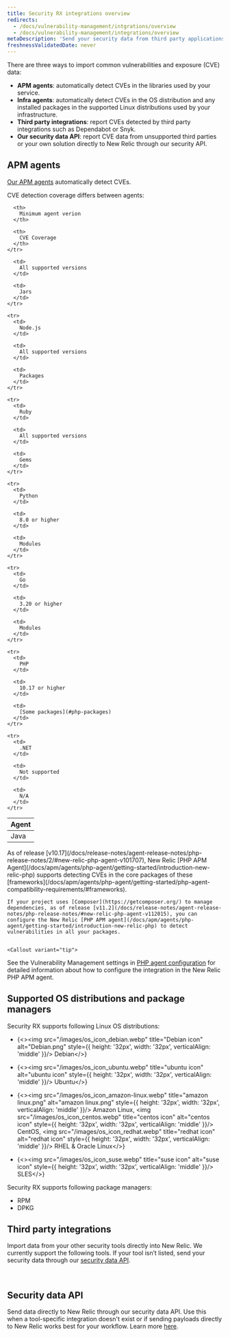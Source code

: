 ```yaml
---
title: Security RX integrations overview
redirects:
  - /docs/vulnerability-management/intgrations/overview
  - /docs/vulnerability-management/integrations/overview
metaDescription: 'Send your security data from third party applications, APM agents, or through our security data API.'
freshnessValidatedDate: never
---
```


There are three ways to import common vulnerabilities and exposure (CVE) data:

* <DNT>**APM agents**</DNT>: automatically detect CVEs in the libraries used by your service.
* <DNT>**Infra agents**</DNT>: automatically detect CVEs in the OS distribution and any installed packages in the supported Linux distributions used by your infrastructure.
* <DNT>**Third party integrations**</DNT>: report CVEs detected by third party integrations such as Dependabot or Snyk.
* <DNT>**Our security data API**</DNT>: report CVE data from unsupported third parties or your own solution directly to New Relic through our security API.

## APM agents

[Our APM agents](/docs/apm/new-relic-apm/getting-started/introduction-apm/) automatically detect CVEs.

<TechTileGrid>
  <TechTile
    name="Go agent"
    icon="logo-go"
    to="https://one.newrelic.com/nr1-core?state=985d4005-ba90-a8c7-1da1-2af34539b03b"
  />

  <TechTile
    name="Java agent"
    icon="logo-java"
    to="https://one.newrelic.com/nr1-core?state=80d18bcb-4919-1fcb-2b77-9406838eb916"
  />

  <TechTile
    name="Node.js agent"
    icon="logo-nodejs"
    to="https://one.newrelic.com/marketplace/install-data-source?state=be2e62fa-cc3b-c428-27c4-8d662c9e80a1"
  />

  <TechTile
    name="PHP agent"
    icon="logo-php"
    to="https://one.newrelic.com/nr1-core?state=aa633b41-72d4-009c-3abf-55dcf64894fe"
  />

  <TechTile
    name="Python agent"
    icon="logo-python"
    to="https://one.newrelic.com/nr1-core?state=20fda75b-58fb-a92a-f9e1-7b052035c6e8"
  />

  <TechTile
    name="Ruby agent"
    icon="logo-ruby"
    to="https://one.newrelic.com/nr1-core?state=d69143ab-605c-579b-25bf-cc6e5fee5b80"
  />
</TechTileGrid>

CVE detection coverage differs between agents:

<table>
  <thead>
    <tr>
      <th style={{ width: "200px" }}>
        Agent
      </th>

      <th>
        Minimum agent verion
      </th>

      <th>
        CVE Coverage
      </th>
    </tr>
  </thead>

  <tbody>
    <tr>
      <td>
        Java
      </td>

      <td>
        All supported versions
      </td>

      <td>
        Jars
      </td>
    </tr>

    <tr>
      <td>
        Node.js
      </td>

      <td>
        All supported versions
      </td>

      <td>
        Packages
      </td>
    </tr>

    <tr>
      <td>
        Ruby
      </td>

      <td>
        All supported versions
      </td>

      <td>
        Gems
      </td>
    </tr>

    <tr>
      <td>
        Python
      </td>

      <td>
        8.0 or higher
      </td>

      <td>
        Modules
      </td>
    </tr>

    <tr>
      <td>
        Go
      </td>

      <td>
        3.20 or higher
      </td>

      <td>
        Modules
      </td>
    </tr>

    <tr>
      <td>
        PHP
      </td>

      <td>
        10.17 or higher
      </td>

      <td>
        [Some packages](#php-packages)
      </td>
    </tr>

    <tr>
      <td>
        .NET
      </td>

      <td>
        Not supported
      </td>

      <td>
        N/A
      </td>
    </tr>
  </tbody>
</table>

<CollapserGroup>
  <Collapser
    id="php-packages"
    title="PHP package support"
  >
    As of release [v10.17](/docs/release-notes/agent-release-notes/php-release-notes/2/#new-relic-php-agent-v101707), New Relic [PHP APM Agent](/docs/apm/agents/php-agent/getting-started/introduction-new-relic-php) supports detecting CVEs in the core packages of these [frameworks](/docs/apm/agents/php-agent/getting-started/php-agent-compatibility-requirements/#frameworks).

    If your project uses [Composer](https://getcomposer.org/) to manage dependencies, as of release [v11.2](/docs/release-notes/agent-release-notes/php-release-notes/#new-relic-php-agent-v112015), you can configure the New Relic [PHP APM agent](/docs/apm/agents/php-agent/getting-started/introduction-new-relic-php) to detect vulnerabilities in all your packages.
    
    
    <Callout variant="tip">
  See the Vulnerability Management settings in [PHP agent configuration](/docs/apm/agents/php-agent/configuration/php-agent-configuration/#inivar-vulnerability-management) for detailed information about how to configure the integration in the New Relic PHP APM agent.
</Callout>
  </Collapser>
</CollapserGroup>

## Supported OS distributions and package managers

Security RX supports following Linux OS distributions:

* {<><img src="/images/os_icon_debian.webp" title="Debian icon" alt="Debian.png" style={{ height: '32px', width: '32px', verticalAlign: 'middle' }}/> Debian</>}

* {<><img src="/images/os_icon_ubuntu.webp" title="ubuntu icon" alt="ubuntu icon" style={{ height: '32px', width: '32px', verticalAlign: 'middle' }}/> Ubuntu</>}

* {<><img src="/images/os_icon_amazon-linux.webp" title="amazon linux.png" alt="amazon linux.png" style={{ height: '32px', width: '32px', verticalAlign: 'middle' }}/> Amazon Linux, <img src="/images/os_icon_centos.webp" title="centos icon" alt="centos icon" style={{ height: '32px', width: '32px', verticalAlign: 'middle' }}/> CentOS, <img src="/images/os_icon_redhat.webp" title="redhat icon" alt="redhat icon" style={{ height: '32px', width: '32px', verticalAlign: 'middle' }}/> RHEL & Oracle Linux</>}

* {<><img src="/images/os_icon_suse.webp" title="suse icon" alt="suse icon" style={{ height: '32px', width: '32px', verticalAlign: 'middle' }}/> SLES</>}

Security RX supports following package managers:

* RPM
* DPKG

## Third party integrations

Import data from your other security tools directly into New Relic. We currently support the following tools. If your tool isn’t listed, send your security data through our [security data API](/docs/vulnerability-management/integrations/security-data-api).

<TechTileGrid>
  <TechTile
    name="AWS Security Hub"
    to="https://newrelic.com/instant-observability/security-events"
  />

  <TechTile
    name="Dependabot"
    to="https://newrelic.com/instant-observability/github-dependabot"
  />

  <TechTile
    name="Snyk"
    to="https://newrelic.com/instant-observability/snyk"
  />

  <TechTile
    name="Trivy"
    to="/docs/vulnerability-management/integrations/trivy"
  />

  <TechTile 
    name="FOSSA"
    to="/docs/vulnerability-management/integrations/fossa"  
  />  
</TechTileGrid>

## Security data API

Send data directly to New Relic through our security data API. Use this when a tool-specific integration doesn't exist or if sending payloads directly to New Relic works best for your workflow. Learn more [here](/docs/vulnerability-management/integrations/security-data-api).